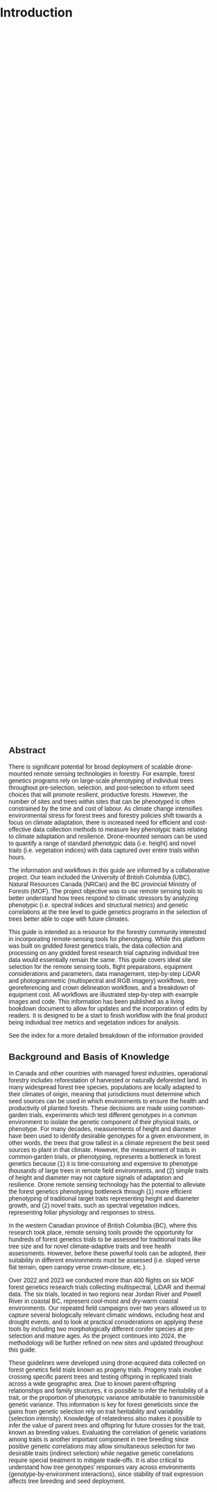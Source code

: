 # Introduction

```{=html}
<div class="slideshow-container">

  <div class="mySlides fade">
    <img src="Photos_&_gifs/genetic_layout2.png" style="width:100%">
    <div class="slide-title">Traditional Spreadsheet Map</div> <!-- Title for the slide -->
  </div>

  <div class="mySlides fade">
    <img src="Photos_&_gifs/genetic_layout_P1.png" style="width:100%">
    <div class="slide-title">High Resolution RGB</div>
  </div>

  <div class="mySlides fade">
    <img src="Photos_&_gifs/georef_treetops.png" style="width:100%">
    <div class="slide-title">Georeferenced treetops</div>
  </div>
  
  <div class="mySlides fade">
    <img src="Photos_&_gifs/seg_crowns_Crowndelin.PNG" style="width:100%">
    <div class="slide-title">Delineated crowns: mature Douglas fir</div>
  </div>
  
    <div class="mySlides fade">
    <img src="Photos_&_gifs/Sandcut_delin.png" style="width:100%">
    <div class="slide-title">Juvenile Western redcedar</div>
  </div>
  
      <div class="mySlides fade">
    <img src="Photos_&_gifs/w45_delin.png" style="width:100%">
    <div class="slide-title">Juvenile Douglas fir</div>
  </div>
  
        <div class="mySlides fade">
    <img src="Photos_&_gifs/w45_10_band_MS.png" style="width:100%">
    <div class="slide-title">10 band multispectral</div>
  </div>
  
   <div class="mySlides fade">
    <img src="Photos_&_gifs/w45_normalized_cutout_ALS.png" style="width:100%">
    <div class="slide-title">LiDAR point clouds</div>
  </div>

        <div class="mySlides fade">
    <img src="Photos_&_gifs/w45_NIR_masked.png" style="width:100%">
    <div class="slide-title">NIR Mask</div>
  </div>
  
  <div class="mySlides fade">
    <img src="Photos_&_gifs/output_CCI.png" style="width:100%">
    <div class="slide-title">Vegetative Index: CCI</div>
  </div>
  
    <div class="mySlides fade">
    <img src="Photos_&_gifs/output_PRI.png" style="width:100%">
    <div class="slide-title">Vegetative Index: PRI</div>
  </div>
  
      <div class="mySlides fade">
    <img src="Photos_&_gifs/output_NDVI.png" style="width:100%">
    <div class="slide-title">Vegetative Index: NDVI</div>
  </div>
    
      <div class="mySlides fade">
    <img src="Photos_&_gifs/Thermal_RGB_crowns.PNG" style="width:100%">
    <div class="slide-title">Thermal</div>
  </div>
  
</div>

<div class="text-container">

<h2>Abstract</h2>
<p>There is significant potential for broad deployment of scalable drone-mounted remote sensing technologies in forestry. For example, forest genetics programs rely on large-scale phenotyping of individual trees throughout pre-selection, selection, and post-selection to inform seed choices that will promote resilient, productive forests. However, the number of sites and trees within sites that can be phenotyped is often constrained by the time and cost of labour. As climate change intensifies environmental stress for forest trees and forestry policies shift towards a focus on climate adaptation, there is increased need for efficient and cost-effective data collection methods to measure key phenotypic traits relating to climate adaptation and resilience. Drone-mounted sensors can be used to quantify a range of standard phenotypic data (i.e. height) and novel traits (i.e. vegetation indices) with data captured over entire trials within hours.</p>

<p>The information and workflows in this guide are informed by a collaborative project. Our team included the University of British Columbia (UBC), Natural Resources Canada (NRCan) and the BC provincial Ministry of Forests (MOF). The project objective was to use remote sensing tools to better understand how trees respond to climatic stressors by analyzing phenotypic (i.e. spectral indices and structural metrics) and genetic correlations at the tree level to guide genetics programs in the selection of trees better able to cope with future climates.</p>

<p>This guide is intended as a resource for the forestry community interested in incorporating remote-sensing tools for phenotyping. While this platform was built on gridded forest genetics trials, the data collection and processing on any gridded forest research trial capturing individual tree data would essentially remain the same. This guide covers ideal site selection for the remote sensing tools, flight preparations, equipment considerations and parameters, data management, step-by-step LiDAR and photogrammetric (multispectral and RGB imagery) workflows, tree georeferencing and crown delineation workflows, and a breakdown of equipment cost. All workflows are illustrated step-by-step with example images and code. This information has been published as a living bookdown document to allow for updates and the incorporation of edits by readers. It is designed to be a start to finish workflow with the final product being individual tree metrics and vegetation indices for analysis.</p>

<p>See the index for a more detailed breakdown of the information provided</p>

<h2>Background and Basis of Knowledge</h2>
<p>In Canada and other countries with managed forest industries, operational forestry includes reforestation of harvested or naturally deforested land. In many widespread forest tree species, populations are locally adapted to their climates of origin, meaning that jurisdictions must determine which seed sources can be used in which environments to ensure the health and productivity of planted forests. These decisions are made using common-garden trials, experiments which test different genotypes in a common environment to isolate the genetic component of their physical traits, or phenotype.  For many decades, measurements of height and diameter have been used to identify desirable genotypes for a given environment, in other words, the trees that grow tallest in a climate represent the best seed sources to plant in that climate. 
However, the measurement of traits in common-garden trials, or phenotyping, represents a bottleneck in forest genetics because (1) it is time-consuming and expensive to phenotype thousands of large trees in remote field environments, and (2) simple traits of height and diameter may not capture signals of adaptation and resilience. Drone remote sensing technology has the potential to alleviate the forest genetics phenotyping bottleneck through (1) more efficient phenotyping of traditional target traits representing height and diameter growth, and (2) novel traits, such as spectral vegetation indices, representing foliar physiology and responses to stress.</p>
 
<p>In the western Canadian province of British Columbia (BC), where this research took place, remote sensing tools provide the opportunity for hundreds of forest genetics trials to be assessed for traditional traits like tree size and for novel climate-adaptive traits and tree health assessments. However, before these powerful tools can be adopted, their suitability in different environments must be assessed (i.e. sloped verse flat terrain, open canopy verse crown-closure, etc.).</p>  
 
<p>Over 2022 and 2023 we conducted more than 400 flights on six MOF forest genetics research trials collecting multispectral, LiDAR and thermal data. The six trials, located in two regions near Jordan River and Powell River in coastal BC, represent cool-moist and dry-warm coastal environments. Our repeated field campaigns over two years allowed us to capture several biologically relevant climatic windows, including heat and drought events, and to look at practical considerations on applying these tools by including two morphologically different conifer species at pre-selection and mature ages.  As the project continues into 2024, the methodology will be further refined on new sites and updated throughout this guide.</p>

<p>These guidelines were developed using drone-acquired data collected on forest genetics field trials known as progeny trials. Progeny trials involve crossing specific parent trees and testing offspring in replicated trials across a wide geographic area. Due to known parent-offspring relationships and family structures, it is possible to infer the heritability of a trait, or the proportion of phenotypic variance attributable to transmissible genetic variance. This information is key for forest geneticists since the gains from genetic selection rely on trait heritability and variability (selection intensity). Knowledge of relatedness also makes it possible to infer the value of parent trees and offspring for future crosses for the trait, known as breeding values. Evaluating the correlation of genetic variations among traits is another important component in tree breeding since positive genetic correlations may allow simultaneous selection for two desirable traits (indirect selection) while negative genetic correlations require special treatment to mitigate trade-offs. It is also critical to understand how tree genotypes’ responses vary across environments (genotype-by-environment interactions), since stability of trait expression affects tree breeding and seed deployment.</p>
</div>

<script>
let slideIndex = 0;
showSlides();

function showSlides() {
  let slides = document.getElementsByClassName("mySlides");
  for (let i = 0; i < slides.length; i++) {
    slides[i].style.display = "none";
  }
  slideIndex++;
  if (slideIndex > slides.length) {slideIndex = 1}
  slides[slideIndex-1].style.display = "block";
  setTimeout(showSlides, 3000); // Change slide every 3 seconds
}
</script>

<!-- Below added for format by OW -->

<style>
.slideshow-container {
  max-width: 1000px;
  height: 40vh; /* Take up 40 percent of the screen */
  position: relative;
  margin: hidden;
}

.mySlides {
  display: none;
  height: 100%;
}

img {
  vertical-align: middle;
  height: 100%;
  width: 100%;
}

.text-container {
  height: 60vh; /* Bottom 60 percent of the screen */
  overflow-y: auto; /* Allows scrolling through text if necessary */
  padding: 20px;
  font-family: Arial, sans-serif;
}

/* Slide title (caption) styling */
.slide-title {
  position: absolute;
  bottom: 8px;
  left: 16px;
  color: white;
  font-size: 20px;
  font-family: Arial, sans-serif;
  background-color: rgba(0, 0, 0, 0.5); /* Semi-transparent black background */
  padding: 8px;
  border-radius: 4px;
}


body {
  margin: 0;
  padding: 0;
}

/* Animation for fade effect */
.fade {
  animation-name: fade;
  animation-duration: 1.5s;
}

@-webkit-keyframes fade {
  from {opacity: .4} 
  to {opacity: 1}
}

@keyframes fade {
  from {opacity: .4} 
  to {opacity: 1}
}

.dot {
  height: 15px;
  width: 15px;
  margin: 0 2px;
  background-color: #bbb;
  border-radius: 50%;
  display: inline-block;
  transition: background-color 0.6s ease;
}

.active {
  background-color: #717171;
}
</style>
```
